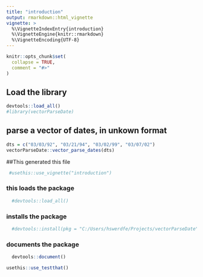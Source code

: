 ```yaml
---
title: "introduction"
output: rmarkdown::html_vignette
vignette: >
  %\VignetteIndexEntry{introduction}
  %\VignetteEngine{knitr::rmarkdown}
  %\VignetteEncoding{UTF-8}
---
```


```r
knitr::opts_chunk$set(
  collapse = TRUE,
  comment = "#>"
)
```

## Load the library
```r
devtools::load_all()
#library(vectorParseDate)
```

## parse a vector of dates, in unkown format

```r
dts = c("03/03/92", "03/21/94", "03/02/99", "03/07/02")
vectorParseDate::vector_parse_dates(dts)
```

##This generated this file

```r
 #usethis::use_vignette("introduction")

```

### this loads the package
```r
  #devtools::load_all()
```


### installs the package
```r
  #devtools::install(pkg = "C:/Users/hswerdfe/Projects/vectorParseDate")
```
### documents the package

```r
  devtools::document()
```
```r
usethis::use_testthat()
```

